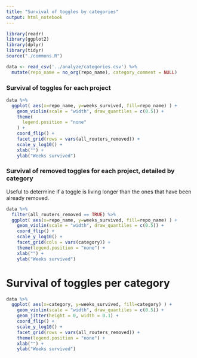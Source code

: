 ```yaml
---
title: "Survival of toggles by categories"
output: html_notebook
---
```


```r
library(readr)
library(ggplot2)
library(dplyr)
library(tidyr)
source("./commons.R")
```

```r
data <- read_csv('../analyze/categories.csv') %>%
  mutate(repo_name = no_org(repo_name), category_comment = NULL)
```

### Survival of toggles for each project
```r
data %>%
  ggplot( aes(x=repo_name, y=weeks_survived, fill=repo_name) ) +
    geom_violin(scale = "width", draw_quantiles = c(0.5)) +
    theme(
      legend.position = "none"
    ) +
    coord_flip() +
    facet_grid(rows = vars(all_routers_removed)) +
    scale_y_log10() +
    xlab("") +
    ylab("Weeks survived")
```

### Survival of removed toggles for each project, detailed by category

Useful to determine if a toggle is living longer than the ones that have been already removed.
```r
data %>%
  filter(all_routers_removed == TRUE) %>%
  ggplot( aes(x=repo_name, y=weeks_survived, fill=repo_name) ) +
    geom_violin(scale = "width", draw_quantiles = c(0.5)) +
    coord_flip() +
    scale_y_log10() +
    facet_grid(cols = vars(category)) +
    theme(legend.position = "none") +
    xlab("") +
    ylab("Weeks survived")
```

# Survival of toggles per category
```r
data %>%
  ggplot( aes(x=category, y=weeks_survived, fill=category) ) +
    geom_violin(scale = "width", draw_quantiles = c(0.5)) +
    geom_jitter(height = 0, width = 0.1) +
    coord_flip() +
    scale_y_log10() +
    facet_grid(rows = vars(all_routers_removed)) +
    theme(legend.position = "none") +
    xlab("") +
    ylab("Weeks survived")
```

